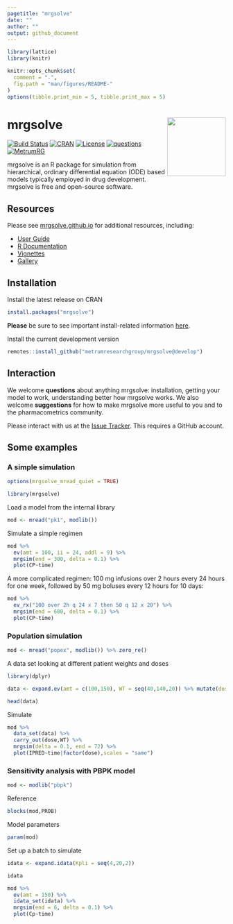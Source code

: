```yaml
---
pagetitle: "mrgsolve"
date: ""
author: ""
output: github_document
---
```



```r
library(lattice)
library(knitr)
```

```r
knitr::opts_chunk$set(
  comment = ".",
  fig.path = "man/figures/README-"
)
options(tibble.print_min = 5, tibble.print_max = 5)
```



# mrgsolve <img align="right" src = "man/figures/MRG-Solve-Hex.png" width="135px">

[![Build Status](https://github-drone.metrumrg.com/api/badges/metrumresearchgroup/mrgsolve/status.svg)](https://github-drone.metrumrg.com/metrumresearchgroup/mrgsolve)
[![CRAN](http://www.r-pkg.org/badges/version/mrgsolve)](https://cran.r-project.org/package=mrgsolve)
[![License](http://img.shields.io/badge/license-GPL%20%28%3E=%202%29-brightgreen.svg?style=flat)](http://www.gnu.org/licenses/gpl-2.0.html)
[![questions](https://img.shields.io/badge/ask_for-Help-brightgreen.svg)](https://github.com/metrumresearchgroup/mrgsolve/issues)
[![MetrumRG](https://img.shields.io/badge/contact-MetrumRG-brightgreen.svg)](http://metrumrg.com)



mrgsolve is an R package for simulation from hierarchical, ordinary differential
equation (ODE) based models typically employed in drug development.  mrgsolve
is free and open-source software.  


## Resources
Please see [mrgsolve.github.io](https://mrgsolve.github.io) for additional
resources, including:

- [User Guide](https://mrgsolve.github.io/user_guide)
- [R Documentation](https://mrgsolve.github.io/docs)
- [Vignettes](https://mrgsolve.github.io/vignettes) 
- [Gallery](https://github.com/mrgsolve/gallery) 


## Installation

Install the latest release on CRAN
```r
install.packages("mrgsolve")
```

__Please__ be sure to see important install-related information 
[here](https://github.com/metrumresearchgroup/mrgsolve/wiki/mrgsolve-Installation).


Install the current development version

```r
remotes::install_github("metrumresearchgroup/mrgsolve@develop")
```

## Interaction

We welcome __questions__ about anything mrgsolve: installation, getting your 
model to work, understanding better how mrgsolve works. We also welcome __suggestions__ 
for how to make mrgsolve more useful to you and to the pharmacometrics community. 

Please interact with us at the [Issue Tracker](https://github.com/metrumresearchgroup/mrgsolve/issues). 
This requires a GitHub account. 


## Some examples

### A simple simulation
```r
options(mrgsolve_mread_quiet = TRUE)
```


```r
library(mrgsolve)
```

Load a model from the internal library
```r
mod <- mread("pk1", modlib())
```

Simulate a simple regimen
```r
mod %>% 
  ev(amt = 100, ii = 24, addl = 9) %>%
  mrgsim(end = 300, delta = 0.1) %>% 
  plot(CP~time)
```


A more complicated regimen: 100 mg infusions over 2 hours every 24 hours
for one week, followed by 50 mg boluses every 12 hours for 10 days:

```r
mod %>% 
  ev_rx("100 over 2h q 24 x 7 then 50 q 12 x 20") %>%
  mrgsim(end = 600, delta = 0.1) %>% 
  plot(CP~time)
```


### Population simulation

```r
mod <- mread("popex", modlib()) %>% zero_re()
```


A data set looking at different patient weights and doses

```r
library(dplyr)

data <- expand.ev(amt = c(100,150), WT = seq(40,140,20)) %>% mutate(dose = amt)

head(data)
```

Simulate
```r
mod %>% 
  data_set(data) %>% 
  carry_out(dose,WT) %>%
  mrgsim(delta = 0.1, end = 72) %>% 
  plot(IPRED~time|factor(dose),scales = "same")
```


### Sensitivity analysis with PBPK model

```r
mod <- modlib("pbpk")
```

Reference

```r
blocks(mod,PROB) 
```

Model parameters

```r
param(mod)
```


Set up a  batch to simulate
```r
idata <- expand.idata(Kpli = seq(4,20,2))

idata
```


```r
mod %>% 
  ev(amt = 150) %>% 
  idata_set(idata) %>%
  mrgsim(end = 6, delta = 0.1) %>%
  plot(Cp~time)
```


